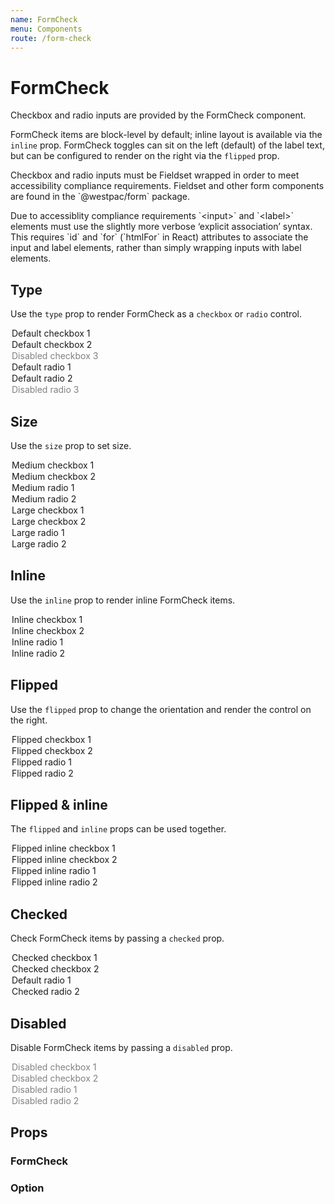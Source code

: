 ```yaml
---
name: FormCheck
menu: Components
route: /form-check
---
```



# FormCheck

Checkbox and radio inputs are provided by the FormCheck component.

FormCheck items are block-level by default; inline layout is available via the `inline` prop. FormCheck toggles can sit on the left (default) of the label text, but can be configured to render on the right via the `flipped` prop.

<Alert heading="Accessibility requirement" look="information">
	<p>
		Checkbox and radio inputs must be Fieldset wrapped in order to meet accessibility compliance
		requirements. Fieldset and other form components are found in the `@westpac/form` package.
	</p>
	<p>
		Due to accessiblity compliance requirements `&lt;input&gt;` and `&lt;label&gt;` elements must
		use the slightly more verbose ‘explicit association’ syntax. This requires `id` and `for`
		(`htmlFor` in React) attributes to associate the input and label elements, rather than simply
		wrapping inputs with label elements.
	</p>
</Alert>

## Type

Use the `type` prop to render FormCheck as a `checkbox` or `radio` control.

<Playground>
	<FormCheck type="checkbox" name="example-checkbox">
		<Option value="1">Default checkbox 1</Option>
		<Option value="2">Default checkbox 2</Option>
		<Option value="2" disabled>
			Disabled checkbox 3
		</Option>
	</FormCheck>
</Playground>
<Playground>
	<FormCheck type="radio" name="example-radio">
		<Option value="1">Default radio 1</Option>
		<Option value="2">Default radio 2</Option>
		<Option value="2" disabled>
			Disabled radio 3
		</Option>
	</FormCheck>
</Playground>

## Size

Use the `size` prop to set size.

<Playground>
	<FormCheck type="checkbox" name="example-checkbox-medium" size="medium">
		<Option value="1">Medium checkbox 1</Option>
		<Option value="2">Medium checkbox 2</Option>
	</FormCheck>
	<FormCheck type="radio" name="example-radio-medium" size="medium">
		<Option value="1">Medium radio 1</Option>
		<Option value="2">Medium radio 2</Option>
	</FormCheck>
</Playground>
<Playground>
	<FormCheck type="checkbox" name="example-checkbox-large" size="large">
		<Option value="1">Large checkbox 1</Option>
		<Option value="2">Large checkbox 2</Option>
	</FormCheck>
	<FormCheck type="radio" name="example-radio-large" size="large">
		<Option value="1">Large radio 1</Option>
		<Option value="2">Large radio 2</Option>
	</FormCheck>
</Playground>

## Inline

Use the `inline` prop to render inline FormCheck items.

<Playground>
	<FormCheck type="checkbox" name="example-checkbox-inline" inline>
		<Option value="1">Inline checkbox 1</Option>
		<Option value="2">Inline checkbox 2</Option>
	</FormCheck>
	<FormCheck type="radio" name="example-radio-inline" inline>
		<Option value="1">Inline radio 1</Option>
		<Option value="2">Inline radio 2</Option>
	</FormCheck>
</Playground>

## Flipped

Use the `flipped` prop to change the orientation and render the control on the right.

<Playground>
	<FormCheck type="checkbox" name="example-checkbox-flipped" flipped>
		<Option value="1">Flipped checkbox 1</Option>
		<Option value="2">Flipped checkbox 2</Option>
	</FormCheck>
	<FormCheck type="radio" name="example-radio-flipped" flipped>
		<Option value="1">Flipped radio 1</Option>
		<Option value="2">Flipped radio 2</Option>
	</FormCheck>
</Playground>

## Flipped & inline

The `flipped` and `inline` props can be used together.

<Playground>
	<FormCheck type="checkbox" name="example-checkbox-flipped-inline" flipped inline>
		<Option value="1">Flipped inline checkbox 1</Option>
		<Option value="2">Flipped inline checkbox 2</Option>
	</FormCheck>
	<FormCheck type="radio" name="example-radio-flipped-inline" flipped inline>
		<Option value="1">Flipped inline radio 1</Option>
		<Option value="2">Flipped inline radio 2</Option>
	</FormCheck>
</Playground>

## Checked

Check FormCheck items by passing a `checked` prop.

<Playground>
	<FormCheck type="checkbox" name="example-checkbox-checked">
		<Option value="1" checked>
			Checked checkbox 1
		</Option>
		<Option value="2" checked>
			Checked checkbox 2
		</Option>
	</FormCheck>
	<FormCheck type="radio" name="example-radio-checked">
		<Option value="1">Default radio 1</Option>
		<Option value="2" checked>
			Checked radio 2
		</Option>
	</FormCheck>
</Playground>

## Disabled

Disable FormCheck items by passing a `disabled` prop.

<Playground>
	<FormCheck type="checkbox" name="example-checkbox-disabled">
		<Option value="1" disabled>
			Disabled checkbox 1
		</Option>
		<Option value="2" disabled>
			Disabled checkbox 2
		</Option>
	</FormCheck>
	<FormCheck type="radio" name="example-radio-disabled">
		<Option value="1" disabled>
			Disabled radio 1
		</Option>
		<Option value="2" disabled>
			Disabled radio 2
		</Option>
	</FormCheck>
</Playground>

## Props

### FormCheck

<Props of={FormCheck} />

### Option

<Props of={Option} />
